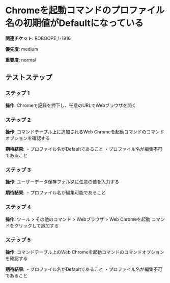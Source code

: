 # Chromeを起動コマンドのプロファイル名の初期値がDefaultになっている

**関連チケット**: ROBOOPE_1-1916

**優先度**: medium

**重要度**: normal

## テストステップ

### ステップ 1

**操作**: Chromeで記録を押下し、任意のURLでWebブラウザを開く

### ステップ 2

**操作**: コマンドテーブル上に追加されるWeb Chromeを起動コマンドのコマンドオプションを確認する

**期待結果**:
・プロファイル名がDefaultであること
・プロファイル名が編集不可であること

### ステップ 3

**操作**: ユーザーデータ保存フォルダに任意の値を入力する

**期待結果**:
・プロファイル名が編集可能であること

### ステップ 4

**操作**: ツール > その他のコマンド > Webブラウザ > Web Chromeを起動 コマンドをクリックして追加する

### ステップ 5

**操作**: コマンドテーブル上のWeb Chromeを起動コマンドのコマンドオプションを確認する

**期待結果**:
・プロファイル名がDefaultであること
・プロファイル名が編集不可であること

